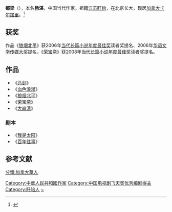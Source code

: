 {{noteTA|G1=Country}}
'''都梁'''（{{bd|1954年|11月5日|||catIdx=Yang,杨}}），本名'''杨湛'''，中国当代作家。祖籍[[江苏|江苏]][[盱眙|盱眙]]，在北京长大，现居[[加拿大|加拿大]][[卡尔加里|卡尔加里]]。<ref>{{cite web|url=http://www.zfwlxt.com/html/2007-7/20077141834391.htm|title=杨湛诉北京搜狐互联网信息服务有限公司侵犯著作权纠纷案一审|accessdate=2009-08-08|work=北京市海淀区人民法院民事裁定书|publisher=政法网络学堂|date=2007-07-14|language=zh}}{{dead link|date=2018年4月 |bot=InternetArchiveBot |fix-attempted=yes }}</ref>

== 获奖 ==

作品《[[狼烟北平|狼烟北平]]》获2006年[[当代长篇小说年度最佳奖|当代长篇小说年度最佳奖]]读者奖提名、2006年[[华语文学传媒大奖|华语文学传媒大奖]]提名，《[[荣宝斋_(小说)|荣宝斋]]》获2008年[[当代长篇小说年度最佳奖|当代长篇小说年度最佳奖]]读者奖提名。

==作品==
*《[[亮剑|亮剑]]》
*《[[血色浪漫|血色浪漫]]》
*《[[狼烟北平|狼烟北平]]》
*《[[荣宝斋_(小说)|荣宝斋]]》
*《[[大崩溃_(抗日小说)|大崩溃]]》
=== 剧本 ===
*《[[我是太阳|我是太阳]]》
*《[[百年往事|百年往事]]》

== 参考文献 ==
{{reflist|2}}

{{中国电视剧飞天奖优秀编剧}}

{{作家小作品}}
{{DEFAULTSORT:D}}
[[Category:中華人民共和國作家|Category:中華人民共和國作家]]
[[Category:中国电视剧飞天奖优秀编剧得主|Category:中国电视剧飞天奖优秀编剧得主]]
[[Category:盱眙人|Category:盱眙人]]
[[Category:杨姓|~]]
[[分類:加拿大華人|分類:加拿大華人]]
